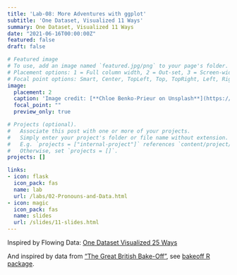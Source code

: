 ```yaml
---
title: 'Lab-08: More Adventures with ggplot'
subtitle: 'One Dataset, Visualized 11 Ways'
summary: One Dataset, Visualized 11 Ways
date: "2021-06-16T00:00:00Z"
featured: false
draft: false

# Featured image
# To use, add an image named `featured.jpg/png` to your page's folder.
# Placement options: 1 = Full column width, 2 = Out-set, 3 = Screen-width
# Focal point options: Smart, Center, TopLeft, Top, TopRight, Left, Right, BottomLeft, Bottom, BottomRight
image:
  placement: 2
  caption: 'Image credit: [**Chloe Benko-Prieur on Unsplash**](https://unsplash.com/photos/BJvZgI7p2mY)'
  focal_point: ""
  preview_only: true

# Projects (optional).
#   Associate this post with one or more of your projects.
#   Simply enter your project's folder or file name without extension.
#   E.g. `projects = ["internal-project"]` references `content/project/deep-learning/index.md`.
#   Otherwise, set `projects = []`.
projects: []

links:
- icon: flask
  icon_pack: fas
  name: lab
  url: /labs/02-Pronouns-and-Data.html
- icon: magic
  icon_pack: fas
  name: slides
  url: /slides/11-slides.html
---
```



Inspired by Flowing Data: [One Dataset Visualized 25 Ways](https://flowingdata.com/2017/01/24/one-dataset-visualized-25-ways/)

And inspired by data from ["The Great British Bake-Off"](https://thegreatbritishbakeoff.co.uk/), see [bakeoff R package](http://bakeoff.netlify.com/).
